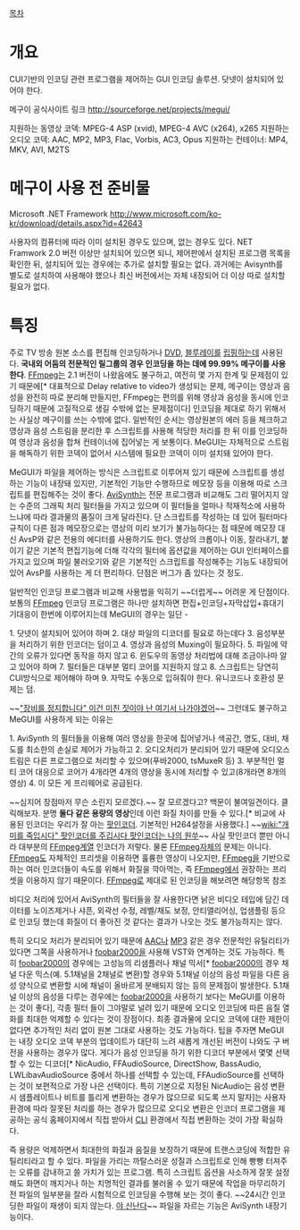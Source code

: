 [[목차]]


= 개요 =

CUI기반의 인코딩 관련 프로그램을 제어하는 GUI 인코딩 솔루션. 닷넷이 설치되어 있어야 한다.

메구이 공식사이트 링크
http://sourceforge.net/projects/megui/

지원하는 동영상 코덱: MPEG-4 ASP (xvid), MPEG-4 AVC (x264), x265
지원하는 오디오 코덱: AAC, MP2, MP3, Flac, Vorbis, AC3, Opus
지원하는 컨테이너: MP4, MKV, AVI, M2TS


= 메구이 사용 전 준비물 =

Microsoft .NET Framework
http://www.microsoft.com/ko-kr/download/details.aspx?id=42643

사용자의 컴퓨터에 따라 이미 설치된 경우도 있으며, 없는 경우도 있다. NET Framwork 2.0 버전 이상만 설치되어 있으면 되니, 제어판에서 설치된 프로그램 목록을 확인한 뒤, 설치되어 있는 경우에는 추가로 설치할 필요는 없다. 과거에는 Avisynth를 별도로 설치하여 사용해야 했으나 최신 버전에서는 자체 내장되어 더 이상 따로 설치할 필요가 없다.

= 특징 =
주로 TV 방송 원본 소스를 편집해 인코딩하거나 [[DVD]], [[블루레이]]를 [[립핑]]하는데 사용된다. '''국내외 어둠의 전문적인 릴그룹의 경우 인코딩을 하는 데에 99.99% 메구이를 사용한다'''. [[FFmpeg]]는 2.1 버전이 나왔음에도 불구하고, 여전히 몇 가지 한계 및 문제점이 있기 때문에[* 대표적으로 Delay relative to video가 생성되는 문제, 메구이는 영상과 음성을 완전히 따로 분리해 만들지만, FFmpeg는 편의를 위해 영상과 음성을 동시에 인코딩하기 때문에 고질적으로 생길 수밖에 없는 문제점이다] 인코딩을 제대로 하기 위해서는 사실상 메구이를 쓰는 수밖에 없다. 일반적인 순서는 영상원본의 에러 등을 체크하고 영상과 음성 스트림을 분리한 후 스크립트를 사용해 적당한 처리를 한 뒤 이를 인코딩하여 영상과 음성을 합쳐 컨테이너에 집어넣는 게 보통이다. MeGUI는 자체적으로 스트림을 해독하기 위한 코덱이 없어서 시스템에 필요한 코덱이 이미 설치돼 있어야 한다.

MeGUI가 파일을 제어하는 방식은 스크립트로 이루어져 있기 때문에 스크립트를 생성하는 기능이 내장돼 있지만, 기본적인 기능만 수행하므로 메모장 등을 이용해 따로 스크립트를 편집해주는 것이 좋다. [[AviSynth]]는 전문 프로그램과 비교해도 그리 떨어지지 않는 수준의 그래픽 처리 필터들을 가지고 있으며 이 필터들을 얼마나 적재적소에 사용하느냐에 따라 결과물의 품질이 크게 달라진다. 단 스크립트를 작성하는 데 있어 필터마다 규칙이 다른 점과 메모장으로는 영상의 미리 보기가 불가능하다는 점 때문에 메모장 대신 AvsP와 같은 전용의 에디터를 사용하기도 한다. 영상의 크롭이나 이동, 잘라내기, 붙이기 같은 기본적 편집기능에 더해 각각의 필터에 옵션값을 제어하는 GUI 인터페이스를 가지고 있으며 파일 불러오기와 같은 기본적인 스크립트를 작성해주는 기능도 내장되어 있어 AvsP를 사용하는 게 더 편리하다. 단점은 버그가 좀 있다는 것 정도.

일반적인 인코딩 프로그램과 비교해 사용법을 익히기 ~~더럽게~~ 어려운 게 단점이다. 보통의 [[FFmpeg]] 인코딩 프로그램은 하나만 설치하면 편집+인코딩+자막삽입+휴대기기대응이 한번에 이루어지는데 MeGUI의 경우는 일단 -

1. 닷넷이 설치되어 있어야 하며
2. 대상 파일의 디코더를 필요로 하는데다
3. 음성부분을 처리하기 위한 인코더는 덤이고
4. 영상과 음성의 Muxing이 필요하다.
5. 파일에 약간의 오류가 있다면 동작을 하지 않고
6. 윈도우의 동영상 처리법에 대해 조금이나마 알고 있어야 하며
7. 필터들은 대부분 멀티 코어를 지원하지 않고
8. 스크립트는 당연히 CUI방식으로 제어해야 하며
9. 자막도 수동으로 입혀줘야 한다. 유니코드나 호환성 문제는 덤.

~~[["장비를 정지합니다" 이건 미친 짓이야 난 여기서 나가야겠어]]~~
그런데도 불구하고 MeGUI를 사용하게 되는 이유는

1. AviSynth 의 필터들을 이용해 여러 영상을 한곳에 집어넣거나 색공간, 명도, 대비, 채도를 최소한의 손실로 제어가 가능하고
2. 오디오처리가 분리되어 있기 때문에 오디오스트림은 다른 프로그램으로 처리할 수 있으며(푸바2000, tsMuxeR 등)
3. 부분적인 멀티 코어 대응으로 코어가 4개라면 4개의 영상을 동시에 처리할 수 있고(8개라면 8개의 영상)
4. 이 모든 게 프리웨어로 공급된다.

~~심지어 장점마저 무슨 소린지 모르겠다.~~
잘 모르겠다고? 백문이 불여일견이다. 클릭해보자.
{{{#!html
<embed height="342" type="application/x-shockwave-flash" width="608" src="http://cfs.tistory.com/custom/blog/79/791074/skin/images/imagerotator317.swf" quality="high" flashvars="file=http://cfs.tistory.com/custom/blog/79/791074/skin/images/kon1_op_comp_image_VITA.xml&amp;lightcolor=0x009900&amp;transition=fluids&amp;overstretch=none&amp;backcolor=0x000000&amp;shuffle=false&amp;repeat=false&amp;showicons=false&amp;frontcolor=0xEE82EE" allowfullscreen="false" bgcolor="#ffffff" enablecontextmenu="false" autostart="false" allowhtmlpopupwindow="false" enablehtmlaccess="false" allownetworking="internal" allowscriptaccess="never" invokeurls="false"/>
}}}
분명 '''둘다 같은 용량의 영상'''인데 이런 화질 차이를 만들 수 있다.[* 비교에 사용된 인코더는 우리가 잘 아는 [[팟인코더]]. 기본적인 H264설정을 사용했다.]
~~[[wiki:"개미를 죽입시다" 팟인코더를 주깁시다 팟인코더는 나의 원쑤]]~~ 사실 팟인코더 뿐만 아니라 대부분의 [[FFmpeg]]계열 인코더가 저렇다. 물론 [[FFmpeg]]자체의 문제는 아니다. [[FFmpeg]]도 자체적인 프리셋을 이용하면 훌륭한 영상이 나오지만, [[FFmpeg]]을 기반으로 하는 여러 인코더들이 속도를 위해서 화질을 깍아먹는, 즉 [[FFmpeg]]에서 권장하는 프리셋을 이용하지 않기 때문이다. [[FFmpeg]]로 제대로 된 인코딩을 해보려면 해당항목 참조

비디오 처리에 있어서 AviSynth의 필터들을 잘 사용한다면 낡은 비디오 테입에 담긴 데이터를 노이즈제거나 샤픈, 외곽선 수정, 레벨/채도 보정, 안티앨리어싱, 업샘플링 등으로 인코딩 했는데 화질이 더 좋아진 것 같다는 결과가 나오는 것도 불가능하지는 않다.
 
특히 오디오 처리가 분리되어 있기 때문에 [[AAC]]나 [[MP3]] 같은 경우 전문적인 유틸리티가 있다면 그쪽을 사용하거나 [[foobar2000]]을 사용해 VST와 연계하는 것도 가능하다. 특히 [[foobar2000]]의 경우에는 고성능의 리샘플러나 채널 믹서[* [[foobar2000]]의 경우 채널 다운 믹스(예. 5.1채널을 2채널로 변환)할 경우와 5.1채널 이상의 음성 파일을 다른 음성 양식으로 변환할 시에 채널이 올바르게 분배되지 않는 등의 문제점이 발생한다. 5.1채널 이상의 음성을 다루는 경우에는 [[foobar2000]]을 사용하기 보다는 MeGUI를 이용하는 것이 좋다], 각종 필터 들이 그야말로 널려 있기 때문에 오디오 인코딩에 따른 음질 열화를 최대한 억제할 수 있다는 것이 장점이다. 최종 결과물에 오디오 코덱에 대한 제한이 없다면 추가적인 처리 없이 원본 그대로 사용하는 것도 가능하다. 팁을 주자면 MeGUI는 내장 오디오 코덱 부분의 업데이트가 대단히 느려 새롭게 개선된 버전이 나와도 구 버전을 사용하는 경우가 많다. 게다가 음성 인코딩을 하기 위한 디코더 부분에서 몇몇 선택할 수 있는 디코더[* NicAudio, FFAudioSource, DirectShow, BassAudio, LWLibavAudioSource 중에서 하나를 선택할 수 있는데, FFAudioSource를 선택하는 것이 보편적으로 가장 나은 선택이다. 특히 기본으로 지정된 NicAudio는 음성 변환 시 샘플레이트나 비트를 틀리게 변환하는 경우가 많으므로 되도록 쓰지 말자]는 사용자 환경에 따라 잘못된 처리를 하는 경우가 많으므로 오디오 변환은 인코더 프로그램을 제공하는 공식 홈페이지에서 직접 받아서 [[CLI]] 환경에서 직접 변환하는 것이 가장 확실하다. 

즉 용량은 억제하면서 최대한의 화질과 음질을 보장하기 때문에 트랜스코딩에 적합한 유틸리티라고 할 수 있다. 파일을 가리는 까탈스러운 성질과 스크립트로 인해 빵빵 터져주는 오류를 감내하고 쓸 가치가 있는 프로그램. 특히 스크립트 옵션을 사소하게 잘못 설정해도 화면이 깨지거나 하는 치명적인 결과를 불러올 수 있기 때문에 작업을 마무리하기 전 파일의 일부분을 잘라 시험적으로 인코딩을 수행해 보는 것이 좋다. ~~24시간 인코딩한 파일이 재생이 되지 않는다. [[야 신난다]]~~ 파일을 자르는 기능은 AviSynth 내장기능이다.
